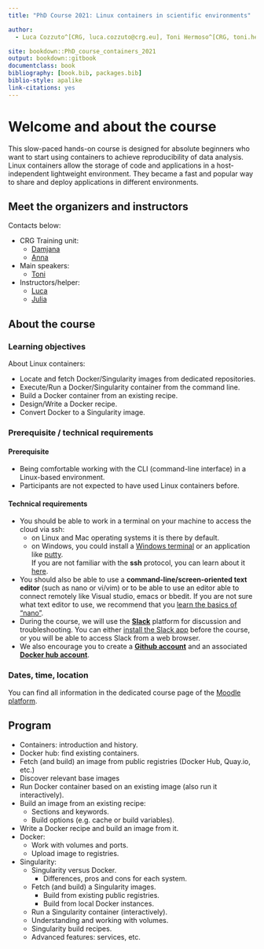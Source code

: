 ```yaml
---
title: "PhD Course 2021: Linux containers in scientific environments"

author:
  - Luca Cozzuto^[CRG, luca.cozzuto@crg.eu], Toni Hermoso^[CRG, toni.hermoso@crg.eu], Julia Ponomarenko^[CRG, julia.ponomarenko@crg.eu]

site: bookdown::PhD_course_containers_2021
output: bookdown::gitbook
documentclass: book
bibliography: [book.bib, packages.bib]
biblio-style: apalike
link-citations: yes
---
```



# Welcome and about the course

This slow-paced hands-on course is designed for absolute beginners who want to start using containers to achieve reproducibility of data analysis. <br>
Linux containers allow the storage of code and applications in a host-independent lightweight environment. They became a fast and popular way to share and deploy applications in different environments. <br>


## Meet the organizers and instructors


Contacts below:

* CRG Training unit:
    * [Damjana](mailto:damjana.kastelic@crg.eu)
    * [Anna](mailto:anna.sole@crg.eu)

* Main speakers:
    * [Toni](mailto:toni.hermoso@crg.eu)


* Instructors/helper:
    * [Luca](mailto:luca.cozzuto@crg.eu)
    * [Julia](mailto:julia.ponomarenko@crg.eu)


## About the course

### Learning objectives

About Linux containers:

- Locate and fetch Docker/Singularity images from dedicated repositories.
- Execute/Run a Docker/Singularity container from the command line.
- Build a Docker container from an existing recipe.
- Design/Write a Docker recipe.
- Convert Docker to a Singularity image.


### Prerequisite / technical requirements

#### Prerequisite

* Being comfortable working with the CLI (command-line interface) in a Linux-based environment.
* Participants are not expected to have used Linux containers before.

#### Technical requirements

* You should be able to work in a terminal on your machine to access the cloud via ssh:
    * on Linux and Mac operating systems it is there by default.
    * on Windows, you could install a [Windows terminal](https://www.microsoft.com/en-us/p/windows-terminal/9n0dx20hk701?activetab=pivot:overviewtab) or an application like [putty](https://www.putty.org/).
<br>
If you are not familiar with the **ssh** protocol, you can learn about it <a href="https://www.hostinger.com/tutorials/ssh-tutorial-how-does-ssh-work" target="_blank">here</a>.
<br>
* You should also be able to use a **command-line/screen-oriented text editor** (such as nano or vi/vim) or to be able to use an editor able to connect remotely like Visual studio, emacs or bbedit. If you are not sure what text editor to use, we recommend that you <a href="https://wiki.gentoo.org/wiki/Nano/Basics_Guide" target="_blank">learn the basics of "nano"</a>.
<br>
* During the course, we will use the [**Slack**](https://slack.com) platform for discussion and troubleshooting. You can either [install the Slack app](https://slack.com/intl/en-es/help/categories/360000049043#download-slack) before the course, or you will be able to access Slack from a web browser.
<br>
* We also encourage you to create a [**Github account**](https://github.com/join) and an associated [**Docker hub account**](https://hub.docker.com/signup).

### Dates, time, location

You can find all information in the dedicated course page of the [Moodle platform](https://moodle.crg.eu).

## Program

* Containers: introduction and history.
* Docker hub: find existing containers.
* Fetch (and build) an image from public registries (Docker Hub, Quay.io, etc.)
 * Discover relevant base images
* Run Docker container based on an existing image (also run it interactively).
* Build an image from an existing recipe:
  * Sections and keywords.
  * Build options (e.g. cache or build variables).
* Write a Docker recipe and build an image from it.
* Docker:
  * Work with volumes and ports.
  * Upload image to registries.
* Singularity:
  * Singularity versus Docker.
    * Differences, pros and cons for each system.
  * Fetch (and build) a Singularity images.
    * Build from existing public registries.
    * Build from local Docker instances.
  * Run a Singularity container (interactively).
  * Understanding and working with volumes.
  * Singularity build recipes.
  * Advanced features: services, etc.
